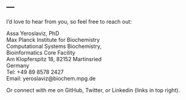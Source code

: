 
---
---

<link rel="stylesheet" href="styles.css" type="text/css">

I'd love to hear from you, so feel free to reach out:

Assa Yeroslaviz, PhD<br>
Max Planck Institute for Biochemistry<br>
Computational Systems Biochemistry,<br>
Bioinformatics Core Facility <br>
Am Klopferspitz 18, 82152 Martinsried<br>
Germany<br>
Tel:     +49 89 8578 2427<br>
Email: yeroslaviz@biochem.mpg.de<br>


Or connect with me on GitHub, Twitter, or Linkedin (links in top right).